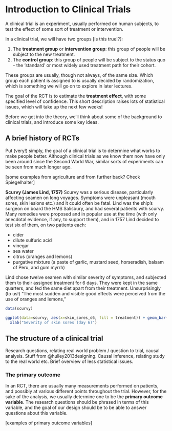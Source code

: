 
# Introduction to Clinical Trials {#rct-intro}

A clinical trial is an experiment, usually performed on human subjects, to test the effect of some sort of treatment or intervention. 

In a clinical trial, we will have two groups [is this true!?]:

  1. The **treatment group** or **intervention group**: this group of people will be subject to the new treatment.
  2. The **control group**: this group of people will be subject to the status quo - the 'standard' or most widely used treatment path for their cohort.
  
These groups are usually, though not always, of the same size. Which group each patient is assigned to is usually decided by randomization, which is something we will go on to explore in later lectures.

The goal of the RCT is to estimate the **treatment effect**, with some specified level of confidence. This short description raises lots of statistical issues, which will take up the next few weeks! 

Before we get into the theory, we'll think about some of the background to clinical trials, and introduce some key ideas.

## A brief history of RCTs

Put (very!) simply, the goal of a clinical trial is to determine what works to make people better. Although clinical trials as we know them now have only been around since the Second World War, similar sorts of experiments can be seen from much longer ago.

[some examples from agriculture and from further back? Check Spiegelhalter]

::: {.example}
**Scurvy (James Lind, 1757)**
Scurvy was a serious disease, particularly affecting seamen on long voyages. Symptoms were unpleasant (mouth sores, skin lesions etc.) and it could often be fatal. Lind was the ship's surgeon  on board the HMS Salisbury, and had several patients with scurvy. Many remedies were proposed and in popular use at the time (with only anecdotal evidence, if any, to support them), and in 1757 Lind decided to test six of them, on two patients each:

  * cider
  * dilute sulfuric acid
  * vinegar
  * sea water
  * citrus (oranges and lemons)
  * purgative mixture (a paste of garlic, mustard seed, horseradish, balsam of Peru, and gum myrrh)
  
Lind chose twelve seamen with similar severity of symptoms, and subjected them to their assigned treatment for 6 days. They were kept in the same quarters, and fed the same diet apart from their treatment. Unsurprisingly (to us!) "The most sudden and visible good effects were perceived from the use of oranges and lemons,"


```r
data(scurvy)

ggplot(data=scurvy, aes(x=skin_sores_d6, fill = treatment)) + geom_bar()+
  xlab("Severity of skin sores (day 6)")
```

:::

## The structure of a clinical trial

Research questions, relating real world problem / question to trial, causal analysis. Stuff from @hulley2013designing.
Causal inference, relating study to the real world etc. Brief overview of less statistical issues.



### The primary outcome {#primout}

In an RCT, there are usually many measurements performed on patients, and possibly at various different points throughout the trial. However, for the sake of the analysis, we usually determine one to be the **primary outcome variable**. The research questions should be phrased in terms of this variable, and the goal of our design should be to be able to answer questions about this variable. 

[examples of primary outcome variables]


